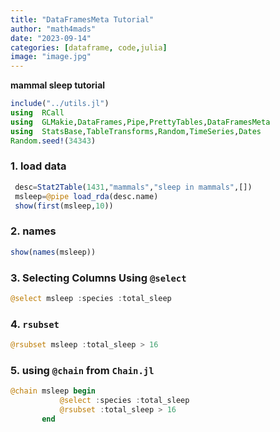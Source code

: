 ```yaml
---
title: "DataFramesMeta Tutorial"
author: "math4mads"
date: "2023-09-14"
categories: [dataframe, code,julia]
image: "image.jpg"
---
```


:::{.callout-note}
   **mammal sleep  tutorial** 
:::

```julia
include("../utils.jl")
using  RCall
using  GLMakie,DataFrames,Pipe,PrettyTables,DataFramesMeta
using  StatsBase,TableTransforms,Random,TimeSeries,Dates
Random.seed!(34343)
```


### 1. load data

```julia
 desc=Stat2Table(1431,"mammals","sleep in mammals",[])
 msleep=@pipe load_rda(desc.name)
 show(first(msleep,10))
```

### 2.  names

```julia
show(names(msleep))
```

### 3. Selecting Columns Using `@select`

```julia
@select msleep :species :total_sleep
```

### 4. `rsubset`
```julia
@rsubset msleep :total_sleep > 16
```

### 5. using `@chain ` from `Chain.jl`

```julia
@chain msleep begin
           @select :species :total_sleep
           @rsubset :total_sleep > 16
       end
```


